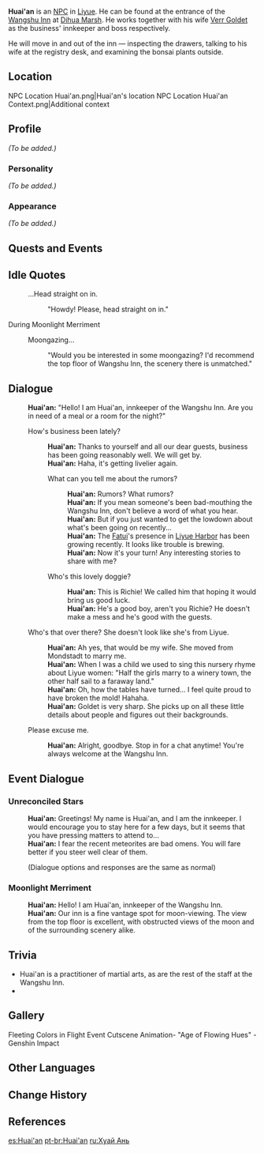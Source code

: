{{Meta
<!-- REMOVE THIS TEMPLATE AFTER ADDING MISSING INFO -->
|missing_NPC_profile  = yes
}}
{{Character Infobox
|image            = NPC Huai'an.png
|affiliation      = Wangshu Inn
|affiliation2     = Liyue Qixing Employees
|region           = Liyue
|title            = Innkeeper, Wangshu Inn
|voiceEN          = [[imdb:nm7476257|David Goldstein]]<ref>David Goldstein: [https://davidgoldsteinvo.com/work/ EN VA's Website]</ref>
|type             = NPC
|spouse           = Verr Goldet
}}
'''Huai'an''' {{Lang|zh=淮安|zh_rm=Huái'ān}} is an [[NPC]] in [[Liyue]]. He can be found at the entrance of the [[Wangshu Inn]] at [[Dihua Marsh]]. He works together with his wife [[Verr Goldet]] as the business' innkeeper and boss respectively.

He will move in and out of the inn &mdash; inspecting the drawers, talking to his wife at the registry desk, and examining the bonsai plants outside.

==Location==
<gallery>
NPC Location Huai'an.png|Huai'an's location
NPC Location Huai'an Context.png|Additional context
</gallery>

==Profile==
<!--detailed story/lore information goes here-->
''(To be added.)''

===Personality===
''(To be added.)''

===Appearance===
''(To be added.)''

==Quests and Events==
{{Quests and Events
|Unreconciled Stars = unique introductory dialogue
|The Stars Inscribe the Year's Wishes = cutscene
}}

==Idle Quotes==
{{Dialogue start}}
: {{DIcon|Idle}} ...Head straight on in.
:: {{A|VO Huai'an 01.ogg}} "Howdy! Please, head straight on in."
{{Dialogue end}}

;During Moonlight Merriment
{{Dialogue start}}
: {{DIcon|Idle}} Moongazing...
:: {{A|VO Huai'an Moonlight Merriment 01.ogg}} "Would you be interested in some moongazing? I'd recommend the top floor of Wangshu Inn, the scenery there is unmatched."
{{Dialogue end}}

==Dialogue==
{{Dialogue start}}
:'''Huai'an:''' "Hello! I am Huai'an, innkeeper of the Wangshu Inn. Are you in need of a meal or a room for the night?"
:{{DIcon}} How's business been lately?
::'''Huai'an:''' Thanks to yourself and all our dear guests, business has been going reasonably well. We will get by.
::'''Huai'an:''' Haha, it's getting livelier again.
::{{DIcon}} What can you tell me about the rumors?
:::'''Huai'an:''' Rumors? What rumors?
:::'''Huai'an:''' If you mean someone's been bad-mouthing the Wangshu Inn, don't believe a word of what you hear.
:::'''Huai'an:''' But if you just wanted to get the lowdown about what's been going on recently...
:::'''Huai'an:''' The [[Fatui]]'s presence in [[Liyue Harbor]] has been growing recently. It looks like trouble is brewing.
:::'''Huai'an:''' Now it's your turn! Any interesting stories to share with me?
::{{DIcon}} Who's this lovely doggie?
:::'''Huai'an:''' This is Richie! We called him that hoping it would bring us good luck.
:::'''Huai'an:''' He's a good boy, aren't you Richie? He doesn't make a mess and he's good with the guests.
:{{DIcon}} Who's that over there? She doesn't look like she's from Liyue.
::'''Huai'an:''' Ah yes, that would be my wife. She moved from Mondstadt to marry me.
::'''Huai'an:''' When I was a child we used to sing this nursery rhyme about Liyue women: "Half the girls marry to a winery town, the other half sail to a faraway land."
::'''Huai'an:''' Oh, how the tables have turned... I feel quite proud to have broken the mold! Hahaha.
::'''Huai'an:''' Goldet is very sharp. She picks up on all these little details about people and figures out their backgrounds.
:{{DIcon}} Please excuse me.
::'''Huai'an:''' Alright, goodbye. Stop in for a chat anytime! You're always welcome at the Wangshu Inn.
{{Dialogue end}}

==Event Dialogue==
===Unreconciled Stars===
{{Dialogue start}}
:'''Huai'an:''' Greetings! My name is Huai'an, and I am the innkeeper. I would encourage you to stay here for a few days, but it seems that you have pressing matters to attend to...
:'''Huai'an:''' I fear the recent meteorites are bad omens. You will fare better if you steer well clear of them.
:;(Dialogue options and responses are the same as normal)
{{Dialogue end}}
===Moonlight Merriment===
{{Dialogue start}}
:'''Huai'an:''' Hello! I am Huai'an, innkeeper of the Wangshu Inn.
:'''Huai'an:''' Our inn is a fine vantage spot for moon-viewing. The view from the top floor is excellent, with obstructed views of the moon and of the surrounding scenery alike.
{{Dialogue end}}

==Trivia==
* Huai'an is a practitioner of martial arts, as are the rest of the staff at the Wangshu Inn.
* {{Character Furnishing Mentions}}

==Gallery==
<gallery>
Fleeting Colors in Flight Event Cutscene Animation- "Age of Flowing Hues" - Genshin Impact
</gallery>

==Other Languages==
{{Other Languages
|default_hidden = 1
|en      = Huai'an
|zhs     = 淮安
|zhs_rm  = Huái'ān
|zht     = 淮安
|zht_rm  = Huái'ān
|ja      = 淮安
|ja_rm   = Kaian{{Assumed}}
|ko      = {{tt|회안|淮安}}
|ko_rm   = Hoe'an
|es      = Huai'an
|fr      = Huai'an
|ru      = Хуай Ань
|th      = Huai'an
|vi      = Huai'an
|de      = Huai’an
|id      = Huai'an
|pt      = Huai'an
|tr      = Huai'an
|it      = Huai'an
}}

==Change History==
{{Change History|1.0}}

==References==
{{Reflist}}

[[es:Huai'an]]
[[pt-br:Huai'an]]
[[ru:Хуай Ань]]